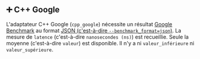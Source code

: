 
## ➕ C++ Google

L'adaptateur C++ Google (`cpp_google`) nécessite un résultat [Google Benchmark](https://github.com/google/benchmark) au format [JSON (c'est-à-dire `--benchmark_format=json`)](https://github.com/google/benchmark/blob/main/docs/user_guide.md#output-formats).
La mesure de `latence` (c'est-à-dire `nanosecondes (ns)`) est recueillie.
Seule la moyenne (c'est-à-dire `valeur`) est disponible. Il n'y a ni `valeur_inférieure` ni `valeur_supérieure`.

<MakeCppGoogle />